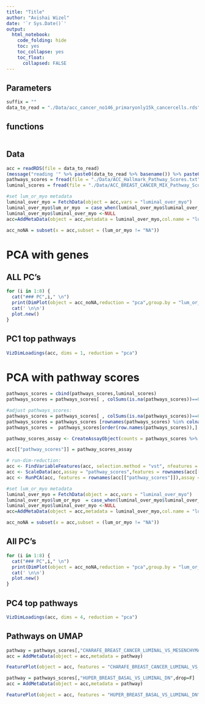 ```yaml
---
title: "Title"
author: "Avishai Wizel"
date: '`r Sys.Date()`'
output: 
  html_notebook: 
    code_folding: hide
    toc: yes
    toc_collapse: yes
    toc_float: 
      collapsed: FALSE
---
```


## Parameters

```r
suffix = ""
data_to_read = "./Data/acc_cancer_no146_primaryonly15k_cancercells.rds"
```


## functions

```r
```

## Data

```r
acc = readRDS(file = data_to_read)
(message("reading '" %>% paste0(data_to_read %>% basename()) %>% paste0("'")))
pathways_scores = fread(file = "./Data/ACC_Hallmark_Pathway_Scores.txt",sep = ",") %>% as.matrix(rownames=1) %>% t() %>%  as.data.frame()
luminal_scores = fread(file = "./Data/ACC_BREAST_CANCER_MIX_Pathway_Scores.txt",sep = ",") %>% as.matrix(rownames=1) %>% t() %>%  as.data.frame()

```
```r
#set lum_or_myo metadata
luminal_over_myo = FetchData(object = acc,vars = "luminal_over_myo")
luminal_over_myo$lum_or_myo  = case_when(luminal_over_myo$luminal_over_myo >1~"lum",luminal_over_myo$luminal_over_myo <(-1)~"myo",TRUE~"NA")
luminal_over_myo$luminal_over_myo <-NULL
acc=AddMetaData(object = acc,metadata = luminal_over_myo,col.name = "lum_or_myo")
```


```r
acc_noNA = subset(x = acc,subset = (lum_or_myo != "NA"))
```
# PCA with genes

## ALL PC's {.tabset}
```r
for (i in 1:8) {
  cat("### PC",i," \n")
  print(DimPlot(object = acc_noNA,reduction = "pca",group.by = "lum_or_myo",dims = c(i,i),pt.size = 0.5))
  cat(' \n\n')
  plot.new()
}

```

## PC1 top pathways
```r
VizDimLoadings(acc, dims = 1, reduction = "pca")
```
# PCA with pathway scores
```r
pathways_scores = cbind(pathways_scores,luminal_scores)
pathways_scores = pathways_scores[ , colSums(is.na(pathways_scores))==0] #remove cols with NA
```

```r
#adjust pathways_scores:
pathways_scores = pathways_scores[ , colSums(is.na(pathways_scores))==0] #remove cols with NA
pathways_scores = pathways_scores [rownames(pathways_scores) %in% colnames(acc),] #remove cells not in dataset
pathways_scores =  pathways_scores[order(row.names(pathways_scores)),] #order cells like dataset
```

```r
pathway_scores_assay <- CreateAssayObject(counts = pathways_scores %>% t()) #create an assay
```

```r
acc[["pathway_scores"]] = pathway_scores_assay
```

```r
# run-dim-reduction:
acc <- FindVariableFeatures(acc, selection.method = "vst", nfeatures = 1000,assay = "pathway_scores")
acc <- ScaleData(acc,assay = "pathway_scores",features = rownames(acc[["pathway_scores"]]))
acc <- RunPCA(acc, features = rownames(acc[["pathway_scores"]]),assay = "pathway_scores")
```

```r
#set lum_or_myo metadata
luminal_over_myo = FetchData(object = acc,vars = "luminal_over_myo")
luminal_over_myo$lum_or_myo  = case_when(luminal_over_myo$luminal_over_myo >1~"lum",luminal_over_myo$luminal_over_myo <(-1)~"myo",TRUE~"NA")
luminal_over_myo$luminal_over_myo <-NULL
acc=AddMetaData(object = acc,metadata = luminal_over_myo,col.name = "lum_or_myo")
```


```r
acc_noNA = subset(x = acc,subset = (lum_or_myo != "NA"))
```


## All PC's {.tabset}
```r
for (i in 1:8) {
  cat("### PC",i," \n")
  print(DimPlot(object = acc_noNA,reduction = "pca",group.by = "lum_or_myo",dims = c(1,i)))
  cat(' \n\n')
  plot.new()
}

```


## PC4 top pathways
```r
VizDimLoadings(acc, dims = 4, reduction = "pca")
```

## Pathways on UMAP
```r
pathway = pathways_scores[,"CHARAFE_BREAST_CANCER_LUMINAL_VS_MESENCHYMAL_DN",drop=F]
acc = AddMetaData(object = acc,metadata = pathway)
```

```r
FeaturePlot(object = acc, features = "CHARAFE_BREAST_CANCER_LUMINAL_VS_MESENCHYMAL_DN",max.cutoff = 0.3)
```

```r
pathway = pathways_scores[,"HUPER_BREAST_BASAL_VS_LUMINAL_DN",drop=F]
acc = AddMetaData(object = acc,metadata = pathway)
```

```r
FeaturePlot(object = acc, features = "HUPER_BREAST_BASAL_VS_LUMINAL_DN")
```